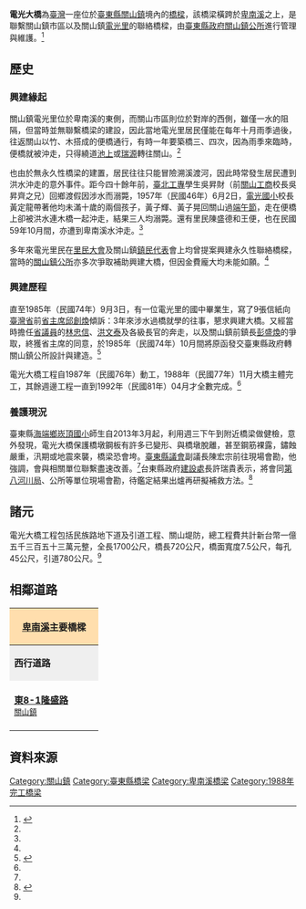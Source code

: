 {{coord|23.035364|121.176289|display=title|format=dms|scale:10000}}
{{Infobox_Bridge
|bridge_name  = 電光大橋
|image        = 
|image_size   = 
|caption      = 
|official_name= 電光大橋
|carries      = 鄉道[[東8-1線|東8-1線]]
|crosses      = [[卑南溪|卑南溪]]
|locale       = [[關山鎮_(臺灣)|關山鎮]]境內
|maint        = [[臺東縣政府|臺東縣政府]]關山鎮公所
|length       = {{convert|720|m|ft|0}}（不含上、下橋引道）
|width        = {{convert|7.5|m|ft|0}}
|design       = [[鋼筋混凝土|鋼筋混凝土]]橋
|open         = 1988年
|closed       = 
|coordinates  = {{coord|23.035364|N|121.176289|E|scale:10000}}
}}

'''電光大橋'''為[[臺灣|臺灣]]一座位於[[臺東縣|臺東縣]][[關山鎮_(臺灣)|關山鎮]]境內的[[橋樑|橋樑]]，該橋梁橫跨於[[卑南溪|卑南溪]]之上，是聯繫關山鎮市區以及關山鎮[[電光里|電光里]]的聯絡橋樑，由[[臺東縣政府|臺東縣政府]][[關山鎮公所|關山鎮公所]]進行管理與維護。<ref>{{cite web |url=https://www.youtube.com/watch?v=qFc-TJyo0Hc |title=關山鎮導覽 一窺電光橋興建故事 }}</ref>

== 歷史 ==
=== 興建緣起 ===
關山鎮電光里位於卑南溪的東側，而關山市區則位於對岸的西側，雖僅一水的阻隔，但當時並無聯繫橋梁的建設，因此當地電光里居民僅能在每年十月雨季過後，往返關山以竹、木搭成的便橋通行，有時一年要築橋三、四次，因為雨季來臨時，便橋就被沖走，只得繞道[[池上鄉|池上]]或[[瑞源村|瑞源]]轉往關山。<ref name="小城故事"/>

也由於無永久性橋梁的建置，居民往往只能冒險溯溪渡河，因此時常發生居民遭到洪水沖走的意外事件。距今四十餘年前，[[臺北工專|臺北工專]]學生吳昇財（前[[關山工商|關山工商]]校長吳昇齊之兄）回鄉渡假因涉水而溺斃，1957年（民國46年）6月2日，[[電光國小|電光國小]]校長黃定龍帶著他均未滿十歲的兩個孩子，黃子輝、黃子晃回關山過[[端午節|端午節]]，走在便橋上卻被洪水連木橋一起沖走，結果三人均溺斃。還有里民陳盛德和王便，也在民國59年10月間，亦遭到卑南溪水沖走。<ref name="小城故事"/>

多年來電光里民在[[里民大會|里民大會]]及關山鎮[[鎮民代表|鎮民代表]]會上均曾提案興建永久性聯絡橋樑，當時的[[關山鎮公所|關山鎮公所]]亦多次爭取補助興建大橋，但因金費龐大均未能如願。<ref name="小城故事"/>

=== 興建歷程 ===
直至1985年（民國74年）9月3日，有一位電光里的國中畢業生，寫了9張信紙向[[臺灣省|臺灣省]]前[[省主席|省主席]][[邱創煥|邱創煥]]傾訴：3年來涉水過橋就學的往事，懇求興建大橋。又經當時擔任[[省議員|省議員]]的[[林忠信|林忠信]]、[[洪文泰|洪文泰]]及各級長官的奔走，以及關山鎮前鎮長[[彭盛煥|彭盛煥]]的爭取，終獲省主席的同意，於1985年（民國74年）10月間將原函發交臺東縣政府轉關山鎮公所設計與建造。<ref name="小城故事">{{cite web |url=http://kslove.myweb.hinet.net/KS_Park/Page/KnowMation/sTown_story.htm |title=小城故事 台東電光大橋 |access-date=2014-10-13 |archive-url=https://web.archive.org/web/20141017164612/http://kslove.myweb.hinet.net/KS_Park/Page/KnowMation/sTown_story.htm |archive-date=2014-10-17 |dead-url=yes }}</ref>

電光大橋工程自1987年（民國76年）動工，1988年（民國77年）11月大橋主體完工，其餘週邊工程一直到1992年（民國81年）04月才全數完成。<ref name="小城故事"/>

=== 養護現況 ===
臺東縣[[海端鄉|海端鄉]][[崁頂國小|崁頂國小]]師生自2013年3月起，利用週三下午到附近橋梁做健檢，意外發現，電光大橋保護橋墩鋼板有許多已變形、與橋墩脫離，甚至鋼筋裸露，鏽蝕嚴重，汛期或地震來襲，橋梁恐會垮。[[臺東縣議會|臺東縣議會]]副議長陳宏宗前往現場會勘，他強調，會與相關單位聯繫盡速改善。<ref name="中時電子報01"/>台東縣政府[[建設處|建設處]]長許瑞貴表示，將會同[[第八河川局|第八河川局]]、公所等單位現場會勘，待鑑定結果出爐再研擬補救方法。<ref name="中時電子報01">{{cite web |url=http://www.chinatimes.com/newspapers/20130427000607-260107 |title=中時電子報 戶外教學 驚見電光大橋變危橋 }}</ref>

== 諸元 ==
電光大橋工程包括民族路地下道及引道工程、關山堤防，總工程費共計新台幣一億五千三百五十三萬元整，全長1700公尺，橋長720公尺，橋面寬度7.5公尺，每孔45公尺，引道780公尺。<ref name="小城故事"/>

== 相鄰道路 ==
{|  class="toccolours" border="1" cellpadding="4" style="margin: 0 auto; border-collapse: collapse; text-align: center; white-space:nowrap;"
|-  
! colspan="3" style="background: #ffdead;" | '''[[卑南溪|卑南溪]]主要橋樑'''
|-
| style="background: #efefef;" | '''西行道路'''
| colspan="1" style= "background: #efefef;"    |'''[[卑南溪|卑南溪]]'''
| style="background: #efefef;" | '''東行道路'''
|-
| style="width:140px; height:88px;" |  '''[[東8-1|東8-1]][[隆盛路|隆盛路]]'''<br /><small>[[關山鎮_(臺灣)|關山鎮]]</small>
| style="width:200px; height:75px;" | '''電光大橋'''<br /><small>''往''</small><br /><small>''←關山市區　　　　[[電光里|電光里]]→''</small>
| style="width:140px; height:75px;" | '''[[東8-1|東8-1]]'''<br /><small>[[關山鎮_(臺灣)|關山鎮]]</small>
{| border="0"
|}
|}

== 資料來源 ==
{{Reflist}}

[[Category:關山鎮|Category:關山鎮]]
[[Category:臺東縣橋梁|Category:臺東縣橋梁]]
[[Category:卑南溪橋梁|Category:卑南溪橋梁]]
[[Category:1988年完工橋梁|Category:1988年完工橋梁]]
